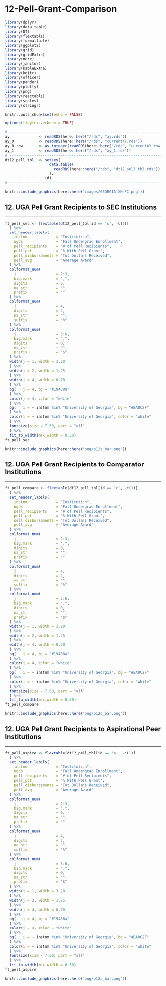 # 12-Pell-Grant-Comparison

```r
library(dplyr)
library(data.table)
library(DT)
library(flextable)
library(formattable)
library(ggplot2)
library(grid)
library(gridExtra)
library(here)
library(janitor)
library(kableExtra)
library(knitr)
library(officer)
library(pander)
library(plotly)
library(png)
library(reactable)
library(scales)
library(stringr)
```

```r
knitr::opts_chunk$set(echo = FALSE)
```

```r
options(tinytex.verbose = TRUE)
```

```r
# ------------------------------------------------------------------------------
ay             <- readRDS(here::here("/rds", "ay.rds"))
ay_0           <- readRDS(here::here("/rds", "currentAY.rds"))
ay_0_row       <- as.integer(readRDS(here::here("/rds", "currentAY_row.rds")))
ay_1           <- readRDS(here::here("/rds", "ay_1.rds"))
# ------------------------------------------------------------------------------
dt12_pell_tbl  <- setkey(
                    data.table(
                      readRDS(here::here("/rds", "dt12_pell_tbl.rds"))
                    ), 
                  id)
# ------------------------------------------------------------------------------
```

```r
knitr::include_graphics(here::here('images/GEORGIA-XH-FC.png'))
```

## 12. UGA Pell Grant Recipients to SEC Institutions 
***

```r
ft_pell_sec <- flextable(dt12_pell_tbl[id == 's', -c(1)]
  ) %>%
  set_header_labels(
    instnm             = "Institution",
    ugds               = "Fall Undergrad Enrollment",
    pell_recipients    = "# of Pell Recipients",
    pell_pct           = "% With Pell Grant",
    pell_disbursements = "Tot Dollars Received",
    pell_avg           = "Average Award"
  ) %>%
  colformat_num(
    j                  = 2:3,
    big.mark           = ",", 
    digits             = 0, 
    na_str             = "", 
    prefix             = ""
  ) %>%   
  colformat_num(
    j                  = 4,
    digits             = 2, 
    na_str             = "", 
    suffix             = "%"
  ) %>%    
  colformat_num(
    j                  = 5:6, 
    big.mark           = ",", 
    digits             = 0, 
    na_str             = "", 
    prefix             = "$"
  ) %>%
  width(j = 1, width = 3.20
  ) %>%
  width(j = 2, width = 1.25
  ) %>%
  width(j = 4, width = 0.70
  ) %>%
  bg(   j = 4, bg = "#19488a"
  ) %>%
  color(j = 4, color = "white"
  ) %>%  
  bg(   i = ~ instnm %in% "University of Georgia", bg = "#BA0C2F"
  ) %>%
  color(i = ~ instnm %in% "University of Georgia", color = "white"
  ) %>%
  fontsize(size = 7.50, part = "all"
  ) %>%           
  fit_to_width(max_width = 8.50)
ft_pell_sec
```

```r
knitr::include_graphics(here::here('png/p12s_bar.png'))
```

## 12. UGA Pell Grant Recipients to Comparator Institutions 
***

```r
ft_pell_compare <- flextable(dt12_pell_tbl[id == 'c', -c(1)]
  ) %>%
  set_header_labels(
    instnm             = "Institution",
    ugds               = "Fall Undergrad Enrollment",
    pell_recipients    = "# of Pell Recipients",
    pell_pct           = "% With Pell Grant",
    pell_disbursements = "Tot Dollars Received",
    pell_avg           = "Average Award"
  ) %>%
  colformat_num(
    j                  = 2:3,
    big.mark           = ",", 
    digits             = 0, 
    na_str             = "", 
    prefix             = ""
  ) %>%   
  colformat_num(
    j                  = 4,
    digits             = 2, 
    na_str             = "", 
    suffix             = "%"
  ) %>%    
  colformat_num(
    j                  = 5:6, 
    big.mark           = ",", 
    digits             = 0, 
    na_str             = "", 
    prefix             = "$"
  ) %>%
  width(j = 1, width = 3.20
  ) %>%
  width(j = 2, width = 1.25
  ) %>%
  width(j = 4, width = 0.70
  ) %>%
  bg(   j = 4, bg = "#19488a"
  ) %>%
  color(j = 4, color = "white"
  ) %>%  
  bg(   i = ~ instnm %in% "University of Georgia", bg = "#BA0C2F"
  ) %>%
  color(i = ~ instnm %in% "University of Georgia", color = "white"
  ) %>%
  fontsize(size = 7.50, part = "all"
  ) %>%           
  fit_to_width(max_width = 8.50)
ft_pell_compare
```

```r
knitr::include_graphics(here::here('png/p12c_bar.png'))
```

## 12. UGA Pell Grant Recipients to Aspirational Peer Institutions 
***

```r
ft_pell_aspire <- flextable(dt12_pell_tbl[id == 'a', -c(1)]
  ) %>%
  set_header_labels(
    instnm             = "Institution",
    ugds               = "Fall Undergrad Enrollment",
    pell_recipients    = "# of Pell Recipients",
    pell_pct           = "% With Pell Grant",
    pell_disbursements = "Tot Dollars Received",
    pell_avg           = "Average Award"
  ) %>%
  colformat_num(
    j                  = 2:3,
    big.mark           = ",", 
    digits             = 0, 
    na_str             = "", 
    prefix             = ""
  ) %>%   
  colformat_num(
    j                  = 4,
    digits             = 2, 
    na_str             = "", 
    suffix             = "%"
  ) %>%    
  colformat_num(
    j                  = 5:6, 
    big.mark           = ",", 
    digits             = 0, 
    na_str             = "", 
    prefix             = "$"
  ) %>%
  width(j = 1, width = 3.20
  ) %>%
  width(j = 2, width = 1.25
  ) %>%
  width(j = 4, width = 0.70
  ) %>%
  bg(   j = 4, bg = "#19488a"
  ) %>%
  color(j = 4, color = "white"
  ) %>%  
  bg(   i = ~ instnm %in% "University of Georgia", bg = "#BA0C2F"
  ) %>%
  color(i = ~ instnm %in% "University of Georgia", color = "white"
  ) %>%
  fontsize(size = 7.50, part = "all"
  ) %>%           
  fit_to_width(max_width = 8.50)
ft_pell_aspire
```

```r
knitr::include_graphics(here::here('png/p12a_bar.png'))
```

```{=openxml}
<w:p><w:r><w:br w:type="page"/></w:r></w:p>
```